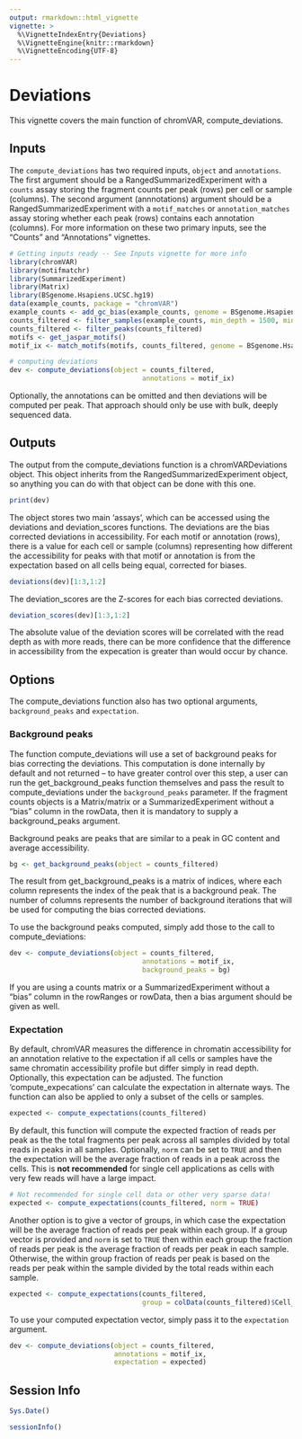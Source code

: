 ```yaml
---
output: rmarkdown::html_vignette
vignette: >
  %\VignetteIndexEntry{Deviations}
  %\VignetteEngine{knitr::rmarkdown}
  %\VignetteEncoding{UTF-8}
---
```


# Deviations

This vignette covers the main function of chromVAR, compute_deviations.

## Inputs

The `compute_deviations` has two required inputs, `object` and `annotations`. The first argument should be a RangedSummarizedExperiment with a `counts` assay storing the fragment counts per peak (rows) per cell or sample (columns). The second argument (annnotations)  argument should be a RangedSummarizedExperiment with a `motif_matches` or `annotation_matches` assay storing whether each peak (rows) contains each annotation (columns).  For more information on these two primary inputs, see the "Counts" and "Annotations" vignettes.

```r
# Getting inputs ready -- See Inputs vignette for more info
library(chromVAR)
library(motifmatchr)
library(SummarizedExperiment)
library(Matrix)
library(BSgenome.Hsapiens.UCSC.hg19)
data(example_counts, package = "chromVAR")
example_counts <- add_gc_bias(example_counts, genome = BSgenome.Hsapiens.UCSC.hg19)
counts_filtered <- filter_samples(example_counts, min_depth = 1500, min_in_peaks = 0.15, shiny = FALSE)
counts_filtered <- filter_peaks(counts_filtered)
motifs <- get_jaspar_motifs()
motif_ix <- match_motifs(motifs, counts_filtered, genome = BSgenome.Hsapiens.UCSC.hg19)

# computing deviations
dev <- compute_deviations(object = counts_filtered, 
                                 annotations = motif_ix)
```

Optionally, the annotations can be omitted and then deviations will be computed per peak.  That approach should only be use with bulk, deeply sequenced data.

## Outputs

The output from the compute_deviations function is a chromVARDeviations object. This object inherits from the RangedSummarizedExperiment object, so anything you can do with that object can be done with this one.  

```r
print(dev)
```

The object stores two main 'assays', which can be accessed using the deviations and deviation_scores functions. The deviations are the bias corrected deviations in accessibility. For each motif or annotation (rows), there is a value for each cell or sample (columns) representing how different the accessibility for peaks with that motif or annotation is from the expectation based on all cells being equal, corrected for biases.   

```r
deviations(dev)[1:3,1:2]
```

The deviation_scores are the Z-scores for each bias corrected deviations. 

```r
deviation_scores(dev)[1:3,1:2]
```

The absolute value of the deviation scores will be correlated with the read depth as with more reads, there can be more confidence that the difference in accessibility from the expecation is greater than would occur by chance.

## Options

The compute_deviations function also has two optional arguments, `background_peaks` and `expectation`.  

### Background peaks

The function compute_deviations will use a set of background peaks for bias correcting the deviations.  This computation is done internally by default and not returned -- to have greater control over this step, a user can run the get_background_peaks function themselves and pass the result to compute_deviations under the `background_peaks` parameter. If the fragment counts objects is a Matrix/matrix or a SummarizedExperiment without a "bias" column in the rowData, then it is mandatory to supply a background_peaks argument.  

Background peaks are peaks that are similar to a peak in GC content and average accessibility.

```r
bg <- get_background_peaks(object = counts_filtered)
```

The result from get_background_peaks is a matrix of indices, where each column represents the index of the peak that is a background peak. The number of columns represents the number of background iterations that will be used for computing the bias corrected deviations.  

To use the background peaks computed, simply add those to the call to compute_deviations:

```r
dev <- compute_deviations(object = counts_filtered, 
                                 annotations = motif_ix, 
                                 background_peaks = bg)
```

If you are using a counts matrix or a SummarizedExperiment without a "bias" column in the rowRanges or rowData, then a bias argument should be given as well.  

### Expectation

By default, chromVAR measures the difference in chromatin accessibility for an annotation relative to the expectation if all cells or samples have the same chromatin accessibility profile but differ simply in read depth. Optionally, this expectation can be adjusted. The function 'compute_expecations' can calculate the expectation in alternate ways. The function can also be applied to only a subset of the cells or samples.  

```r
expected <- compute_expectations(counts_filtered) 
```

By default, this function will compute the expected fraction of reads per peak as the the total fragments per peak across all samples divided by total reads in peaks in all samples. Optionally, `norm` can be set to `TRUE` and then the expectation will be the average fraction of reads in a peak across the cells. This is **not recommended** for single cell applications as cells with very few reads will have a large impact. 

```r
# Not recommended for single cell data or other very sparse data!
expected <- compute_expectations(counts_filtered, norm = TRUE) 
```

Another option is to give a vector of groups, in which case the expectation will be the average fraction of reads per peak within each group. If a group vector is provided and `norm` is set to `TRUE` then within each group the fraction of reads per peak is the average fraction of reads per peak in each sample. Otherwise, the within group fraction of reads per peak is based on the reads per peak within the sample divided by the total reads within each sample.

```r
expected <- compute_expectations(counts_filtered, 
                                 group = colData(counts_filtered)$Cell_Type) 
```

To use your computed expectation vector, simply pass it to the `expectation` argument.

```r
dev <- compute_deviations(object = counts_filtered, 
                          annotations = motif_ix, 
                          expectation = expected)
```

## Session Info

```r
Sys.Date()
```

```r
sessionInfo()
```

